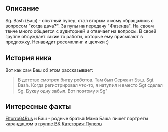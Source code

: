 {{Инфобокс для пуперов
|title2=Sg. Bash
|другие_ники=
|image3=[[Файл:Sg._Bash.jpg|thumb|left|200px]]
|сферы_творчества=RYTP, Стримы
|год_начала=25 сент. 2013 г.
|image4=[[Файл:Александр_Косырев.jpg|thumb|left|200px]]
|имя_фамилия=Александр Косырев
|дата_рождения=11 октября 1989 г.
|место_проживания=Тольятти
|ссылки=
*[https://www.youtube.com/user/Sgbash64Rus YouTube]
*[https://www.twitch.tv/sgbash Twitch]
*[https://www.last.fm/ru/user/Sgbash LastFM]
*[https://ask.fm/Sgbash askFM]
*[https://twitter.com/Sg_bash Твиттер]
*[https://www.instagram.com/sg.bash/ Instagram]
}}
==Описание==
Sg. Bash (Баш) - опытный пупер, стал вторым к кому обращались с вопросом "когда дача?". За пупы на передачу "Фазенда". На своем твиче много общается с аудиторией и отвечает на вопросы. В своей группе обсуждает какие то работы, которые ему присылают в предложку. Ненавидит ресемплинг и щелчки :) 
==История ника==
Вот как сам Баш об этом рассказывает:

<blockquote>
В детстве смотрел битву роботов. Там был Сержант Бэш. Sgt. Bash. Когда регистрировал что-то, я натупил и вместо Sgt сделал Sg. Букву одну забыл. Вот поэтому я Sg"
</blockquote>

==Интересные факты</span>==
[https://www.youtube.com/user/Eltorro64Rus Eltorro64Rus] и Баш - родные братья
Мама Баша пишет портреты карандашом в [https://vk.com/public115884253 группе ВК]
[[Категория:Пуперы]]